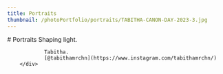 ```yaml
---
title: Portraits
thumbnail: /photoPortfolio/portraits/TABITHA-CANON-DAY-2023-3.jpg
---
```

<div className="snap-start min-h-full min-w-md flex flex-row align-middle justify-center items-center">
		<div className="prose relative p-4">
				# Portraits
				Shaping light.  

				Tabitha.
				[@tabithamrchn](https://www.instagram.com/tabithamrchn/)
		</div>
</div>


<CarouselPage>
<Photo url="/photoPortfolio/portraits/TABITHA-CANON-DAY-2023-3.jpg" />
</CarouselPage>

<CarouselPage>
		<Photo url="/photoPortfolio/portraits/TABITHA-CANON-DAY-2023-2.jpg" />
		<Photo url="/photoPortfolio/portraits/TABITHA-CANON-DAY-2023-1.jpg" />
</CarouselPage>

<CarouselPage>
		<Photo url="/photoPortfolio/portraits/TABITHA-CANON-DAY-2023-5.jpg" />
</CarouselPage>
